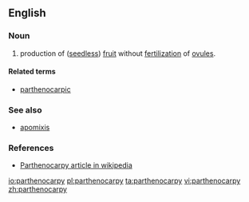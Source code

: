 ==English==

===Noun===
{{en-noun|-}} 
# {{botany}} production of ([[seedless]]) [[fruit]] without [[fertilization]] of [[ovule]]s.

====Related terms====
* [[parthenocarpic]]

===See also===
*[[apomixis]]

===References===
*[http://en.wikipedia.org/wiki/Parthenocarpy Parthenocarpy article in wikipedia]

{{wikipedia}}

[[io:parthenocarpy]]
[[pl:parthenocarpy]]
[[ta:parthenocarpy]]
[[vi:parthenocarpy]]
[[zh:parthenocarpy]]